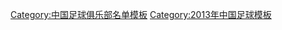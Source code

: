 {{Football squad with groups
 | name      = 2013年中乙分类名单呼和浩特东进
 | bgcolor   = #ffffff
 | bordercolor = #ff0000
 | textcolor   = #ff0000
 | title=[[沈阳东进足球俱乐部|<span style="color:#ff0000">呼和浩特东进</span>]] — [[2013年中国足球乙级联赛|<span style="color: #ff0000;">2013年</span>]][[中国足球乙级联赛|<span style="color: #ff0000;">中乙联赛北区第 5 名</span>]]
|group1=全年参赛球员
|list1=<div>
{{Football squad2 player|no=1|name=[[刘鹏 (1989年)|刘鹏]]}}
{{Football squad2 player|no=3|name=[[李皓原]]}}
{{Football squad2 player|no=4|name=[[徐文彬]]}}
{{Football squad2 player|no=5|name=[[黄荻]]}}
{{Football squad2 player|no=6|name=[[刘毅]]}}
{{Football squad2 player|no=7|name=[[牟永杰]]}}
{{Football squad2 player|no=8|name=[[王青峰]]}}
{{Football squad2 player|no=9|name=[[朱大义]]}}
{{Football squad2 player|no=10|name=[[段杰毅]]}}
{{Football squad2 player|no=11|name=[[姜骁宇]]}}
{{Football squad2 player|no=16|name=[[唐韬]]}}
{{Football squad2 player|no=17|name=[[黄烈]]}}
{{Football squad2 player|no=18|name=[[刘越]]}}
{{Football squad2 player|no=21|name=[[艾志鹏]]}}
{{Football squad2 player|no=23|name=[[梁宇驰]]}}
{{Football squad2 player|no=25|name=[[陈安琪]]}}
{{Football squad2 player|no=27|name=[[黄准 (足球运动员)|黄准]]}}
{{Football squad2 player|no=28|name=[[贺健涛]]}}
{{Football squad2 player|no=29|name=[[李想]]}}
{{Football squad2 player|no=33|name=[[乐倍思]]}}
{{Football squad2 player|no=36|name=[[何益辰]]}}
{{Football squad2 player|no=38|name=[[陈成业]]}}
</div>
|group2=夏季转入球员
|list2=<div>
{{Football squad2 player|no=2|name=[[高久龙]]}}
{{Football squad2 player|no=14|name=[[吴晨]]}}
{{Football squad2 player|no=19|name=[[梁岩峰]]}}
{{Football squad2 player|no=20|name=[[徐武]]}}
{{Football squad2 player|no=26|name=[[张俊哲]]}}
</div>
|group3=夏季转出球员
|list3=<div>
</div>
|group4=主教练
|list4=[[赵发庆]]
}}
<noinclude>
{{DEFAULTSORT:Dongjin F.C. Squad 2013}}
[[Category:中国足球俱乐部名单模板]]
[[Category:2013年中国足球模板]]
</noinclude>